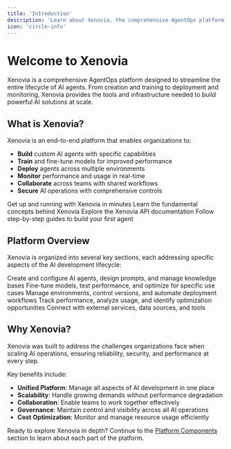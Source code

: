 ```yaml
---
title: 'Introduction'
description: 'Learn about Xenovia, the comprehensive AgentOps platform for building, managing, and optimizing AI agents'
icon: 'circle-info'
---
```


# Welcome to Xenovia

Xenovia is a comprehensive AgentOps platform designed to streamline the entire lifecycle of AI agents. From creation and training to deployment and monitoring, Xenovia provides the tools and infrastructure needed to build powerful AI solutions at scale.

## What is Xenovia?

Xenovia is an end-to-end platform that enables organizations to:

- **Build** custom AI agents with specific capabilities
- **Train** and fine-tune models for improved performance
- **Deploy** agents across multiple environments
- **Monitor** performance and usage in real-time
- **Collaborate** across teams with shared workflows
- **Secure** AI operations with comprehensive controls

<CardGroup cols={2}>
  <Card title="Quick Start Guide" icon="rocket" href="/getting-started/quickstart">
    Get up and running with Xenovia in minutes
  </Card>
  <Card title="Core Concepts" icon="book" href="/xenovia-platform/components/overview">
    Learn the fundamental concepts behind Xenovia
  </Card>
  <Card title="API Reference" icon="code" href="/api-reference/introduction">
    Explore the Xenovia API documentation
  </Card>
  <Card title="Tutorials" icon="graduation-cap" href="/xenovia-platform/components/agent-creation">
    Follow step-by-step guides to build your first agent
  </Card>
</CardGroup>

## Platform Overview

Xenovia is organized into several key sections, each addressing specific aspects of the AI development lifecycle:

<Tabs>
  <Tab title="Build">
    Create and configure AI agents, design prompts, and manage knowledge bases
  </Tab>
  <Tab title="Train">
    Fine-tune models, test performance, and optimize for specific use cases
  </Tab>
  <Tab title="Deploy">
    Manage environments, control versions, and automate deployment workflows
  </Tab>
  <Tab title="Monitor">
    Track performance, analyze usage, and identify optimization opportunities
  </Tab>
  <Tab title="Integrate">
    Connect with external services, data sources, and tools
  </Tab>
</Tabs>

## Why Xenovia?

<Callout type="info">
  Xenovia was built to address the challenges organizations face when scaling AI operations, ensuring reliability, security, and performance at every step.
</Callout>

Key benefits include:

- **Unified Platform**: Manage all aspects of AI development in one place
- **Scalability**: Handle growing demands without performance degradation
- **Collaboration**: Enable teams to work together effectively
- **Governance**: Maintain control and visibility across all AI operations
- **Cost Optimization**: Monitor and manage resource usage efficiently

Ready to explore Xenovia in depth? Continue to the [Platform Components](/components/overview) section to learn about each part of the platform.

